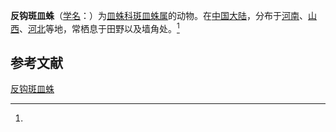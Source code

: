 {{Speciesbox
| name = 反钩斑皿蛛
| status = 
| status_system = 
| image = 
| genus = Lepthyphantes
| species = hamifer
| authority = (Simon, 1884)<ref name='id13274'>{{cite web| url =http://www.bioinfo.cn/db05/BjdwSpecies.php?action=view&id=13274| title =反钩斑皿蛛| work =《中国动物物种编目数据库》| publisher =中国科学院微生物研究所| author =中国科学院动物研究所| accessdate =2009-04-28| deadurl =yes| archiveurl =https://web.archive.org/web/20160305012016/http://www.bioinfo.cn/db05/BjdwSpecies.php?action=view&id=13274| archivedate =2016-03-05}}</ref>
}}

'''反钩斑皿蛛'''（[[学名|学名]]：{{lang|la|''Lepthyphantes hamifer''}}）为[[皿蛛科|皿蛛科]][[斑皿蛛属|斑皿蛛属]]的动物。在[[中国大陆|中国大陆]]，分布于[[河南|河南]]、[[山西|山西]]、[[河北|河北]]等地，常栖息于田野以及墙角处。<ref name='id13274'/>

== 参考文献 ==
{{reflist}}

{{Wikispecies|Lepthyphantes hamifer}}
{{Taxonbar|from=Q1825836}}

[[Category:斑皿蛛属|反钩斑皿蛛]]


{{蜘蛛小作品}}